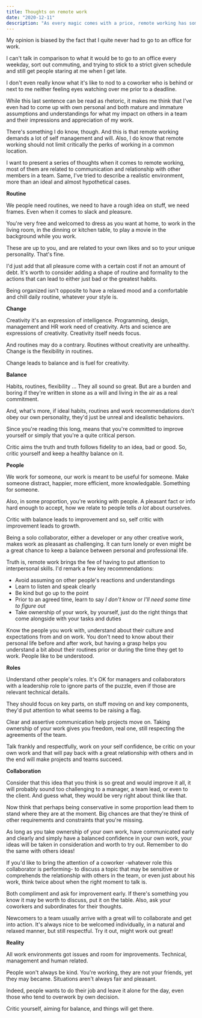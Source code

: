 ```yaml
---
title: Thoughts on remote work
date: "2020-12-11"
description: "As every magic comes with a price, remote working has some challenges related to communication skills, self management will, professional and personal life balance, and so learning & personal growth."
---
```


My opinion is biased by the fact that I quite never had to go to an office for work.

I can't talk in comparison to what it would be to go to an office every weekday, sort out commuting, and trying to stick to a strict given schedule and still get people staring at me when I get late.

I don't even really know what it's like to nod to a coworker who is behind or next to me neither feeling eyes watching over me prior to a deadline.

While this last sentence can be read as rhetoric, it makes me think that I've even had to come up with own personal and both mature and immature assumptions and understandings for what my impact on others in a team and their impressions and appreciation of my work.

There's something I do know, though. And this is that remote working demands a lot of self management and will. Also, I do know that remote working should not limit critically the perks of working in a common location.

I want to present a series of thoughts when it comes to remote working, most of them are related to communication and relationship with other members in a team. Same, I've tried to describe a realistic environment, more than an ideal and almost hypothetical cases.

**Routine**

We people need routines, we need to have a rough idea on stuff, we need frames. Even when it comes to slack and pleasure.

You're very free and welcomed to dress as you want at home, to work in the living room, in the dinning or kitchen table, to play a movie in the background while you work.

These are up to you, and are related to your own likes and so to your unique personality. That's fine.

I'd just add that all pleasure come with a certain cost if not an amount of debt. It's worth to consider adding a shape of routine and formality to the actions that can lead to either just bad or the greatest habits.

Being organized isn't opposite to have a relaxed mood and a comfortable and chill daily routine, whatever your style is.

**Change**

Creativity it's an expression of intelligence. Programming, design, management and HR work need of creativity. Arts and science are expressions of creativity. Creativity itself needs focus.

And routines may do a contrary. Routines without creativity are unhealthy. Change is the flexibility in routines.

Change leads to balance and is fuel for creativity.

**Balance**

Habits, routines, flexibility ... They all sound so great. But are a burden and boring if they're written in stone as a will and living in the air as a real commitment.

And, what's more, if ideal habits, routines and work recommendations don't obey our own personality, they'd just be unreal and idealistic behaviors.

Since you're reading this long, means that you're committed to improve yourself or simply that you're a quite critical person.

Critic aims the truth and truth follows fidelity to an idea, bad or good. So, critic yourself and keep a healthy balance on it.

**People**

We work for someone, our work is meant to be useful for someone. Make someone distract, happier, more efficient, more knowledgable. Something for someone.

Also, in some proportion, you're working with people. A pleasant fact or info hard enough to accept, how we relate to people tells *a lot* about ourselves.

Critic with balance leads to improvement and so, self critic with improvement leads to growth.

Being a solo collaborator, either a developer or any other creative work, makes work as pleasant as challenging. It can turn lonely or even might be a great chance to keep a balance between personal and professional life.

Truth is, remote work brings the fee of having to put attention to interpersonal skills. I'd remark a few key recommendations:

- Avoid assuming on other people's reactions and understandings
- Learn to listen and speak clearly
- Be kind but go up to the point
- Prior to an agreed time, learn to say *I don't know* or *I'll need some time to figure out*
- Take ownership of your work, by yourself, just do the right things that come alongside with your tasks and duties

Know the people you work with, understand about their culture and expectations from and on work. You don't need to know about their personal life before and after work, but having a grasp helps you understand a bit about their routines prior or during the time they get to work. People like to be understood.

**Roles**

Understand other people's roles. It's OK for managers and collaborators with a leadership role to ignore parts of the puzzle, even if those are relevant technical details.

They should focus on key parts, on stuff moving on and key components, they'd put attention to what seems to be raising a flag.

Clear and assertive communication help projects move on. Taking ownership of your work gives you freedom, real one, still respecting the agreements of the team.

Talk frankly and respectfully, work on your self confidence, be critic on your own work and that will pay back with a great relationship with others and in the end will make projects and teams succeed.

**Collaboration**

Consider that this idea that you think is so great and would improve it all, it will probably sound too challenging to a manager, a team lead, or even to the client. And guess what, they would be very right about think like that. 

Now think that perhaps being conservative in some proportion lead them to stand where they are at the moment. Big chances are that they're think of other requirements and constraints that you're missing.

As long as you take ownership of your own work, have communicated early and clearly and simply have a balanced confidence in your own work, your ideas will be taken in consideration and worth to try out. Remember to do the same with others ideas!

If you'd like to bring the attention of a coworker -whatever role this collaborator is performing- to discuss a topic that may be sensitive or comprehends the relationship with others in the team, or even just about his work, think twice about when the right moment to talk is.

Both compliment and ask for improvement early. If there's something you know it may be worth to discuss, put it on the table. Also, ask your coworkers and subordinates for their thoughts.

Newcomers to a team usually arrive with a great will to collaborate and get into action. It's always nice to be welcomed individually, in a natural and relaxed manner, but still respectful. Try it out, might work out great!

**Reality**

All work environments got issues and room for improvements. Technical, management and human related.

People won't always be kind. You're working, they are not your friends, yet they may became. Situations aren't always fair and pleasant.

Indeed, people wants to do their job and leave it alone for the day, even those who tend to overwork by own decision.

Critic yourself, aiming for balance, and things will get there.

